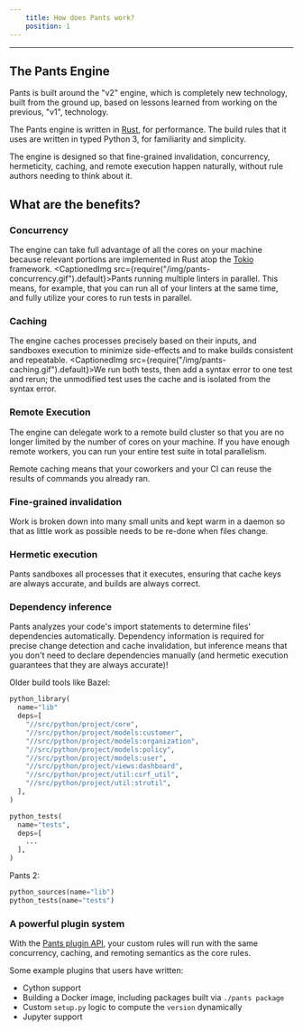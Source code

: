 ```yaml
---
    title: How does Pants work?
    position: 1
---
```




---

## The Pants Engine
Pants is built around the "v2" engine, which is completely new technology, built from the ground up, based on lessons learned from working on the previous, "v1", technology.

The Pants engine is written in [Rust](https://www.rust-lang.org/), for performance. The build rules that it uses are written in typed Python 3, for familiarity and simplicity. 

The engine is designed so that fine-grained invalidation, concurrency, hermeticity, caching, and remote execution happen naturally, without rule authors needing to think about it.
## What are the benefits?
### Concurrency

The engine can take full advantage of all the cores on your machine because relevant portions are implemented in Rust atop the [Tokio](https://tokio.rs/) framework.
<CaptionedImg src={require("/img/pants-concurrency.gif").default}>Pants running multiple linters in parallel.</CaptionedImg>
This means, for example, that you can run all of your linters at the same time, and fully utilize your cores to run tests in parallel.

### Caching

The engine caches processes precisely based on their inputs, and sandboxes execution to minimize side-effects and to make builds consistent and repeatable.
<CaptionedImg src={require("/img/pants-caching.gif").default}>We run both tests, then add a syntax error to one test and rerun; the unmodified test uses the cache and is isolated from the syntax error.</CaptionedImg>
### Remote Execution

The engine can delegate work to a remote build cluster so that you are no longer limited by the number of cores on your machine. If you have enough remote workers, you can run your entire test suite in total parallelism.

Remote caching means that your coworkers and your CI can reuse the results of commands you already ran.

### Fine-grained invalidation

Work is broken down into many small units and kept warm in a daemon so that as little work as possible needs to be re-done when files change.

### Hermetic execution

Pants sandboxes all processes that it executes, ensuring that cache keys are always accurate, and builds are always correct.

### Dependency inference

Pants analyzes your code's import statements to determine files' dependencies automatically. Dependency information is required for precise change detection and cache invalidation, but inference means that you don't need to declare dependencies manually (and hermetic execution guarantees that they are always accurate)!

Older build tools like Bazel:
```python title="BUILD"
python_library(
  name="lib"
  deps=[
    "//src/python/project/core",
    "//src/python/project/models:customer",
    "//src/python/project/models:organization",
    "//src/python/project/models:policy",
    "//src/python/project/models:user",
    "//src/python/project/views:dashboard",
    "//src/python/project/util:csrf_util",
    "//src/python/project/util:strutil",
  ],
)

python_tests(
  name="tests",
  deps=[
    ...
  ],
)
```

Pants 2:
```python title="BUILD"
python_sources(name="lib")
python_tests(name="tests")
```

### A powerful plugin system

With the [Pants plugin API](../writing-plugins/overview.mdx), your custom rules will run with the same concurrency, caching, and remoting semantics as the core rules.

Some example plugins that users have written:

* Cython support
* Building a Docker image, including packages built via `./pants package`
* Custom `setup.py` logic to compute the `version` dynamically
* Jupyter support